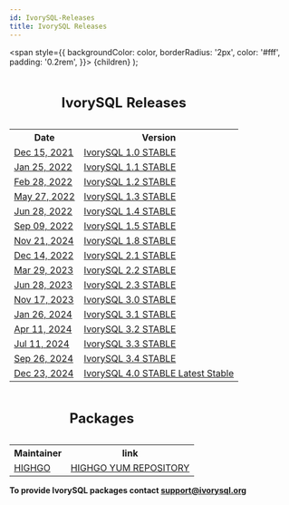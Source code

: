```yaml
---
id: IvorySQL-Releases
title: IvorySQL Releases
---
```


  <span
    style={{
      backgroundColor: color,
      borderRadius: '2px',
      color: '#fff',
      padding: '0.2rem',
    }}>
    {children}
  </span>
);


<table>
<caption><h2>IvorySQL Releases</h2></caption>
  <tr>
    <th>Date</th>
    <th>Version</th>
  </tr>
  <tr>
    <td>
        <a href="https://docs.ivorysql.org/en/ivorysql-doc/v1.0/v1.0/1.html">Dec 15, 2021</a>
    </td>
    <td>
        <a href="https://docs.ivorysql.org/en/ivorysql-doc/v1.0/v1.0/1.html">IvorySQL 1.0 STABLE</a>
    </td>
  </tr>
  <tr>
    <td>
        <a href="https://docs.ivorysql.org/en/ivorysql-doc/v1.1/v1.1/1.html">Jan 25, 2022</a>
    </td>
    <td>
        <a href="https://docs.ivorysql.org/en/ivorysql-doc/v1.1/v1.1/1.html">IvorySQL 1.1 STABLE</a>
    </td>
  </tr>
  <tr>
    <td>
        <a href="https://docs.ivorysql.org/en/ivorysql-doc/v1.2/v1.2/1.html">Feb 28, 2022</a>
    </td>
    <td>
        <a href="https://docs.ivorysql.org/en/ivorysql-doc/v1.2/v1.2/1.html">IvorySQL 1.2 STABLE</a>
    </td>
  </tr>
  <tr>
    <td>  
        <a href="https://docs.ivorysql.org/en/ivorysql-doc/v1.3/v1.3/1.html">May 27, 2022</a>
    </td>
    <td>
        <a href="https://docs.ivorysql.org/en/ivorysql-doc/v1.3/v1.3/1.html">IvorySQL 1.3 STABLE</a>
    </td>
  </tr>
  <tr>
    <td>
        <a href="https://docs.ivorysql.org/en/ivorysql-doc/v1.4/v1.4/1.html">Jun 28, 2022</a>
    </td>
    <td>
        <a href="https://docs.ivorysql.org/en/ivorysql-doc/v1.4/v1.4/1.html">IvorySQL 1.4 STABLE</a>
    </td>
  </tr>
  <tr>
    <td>
        <a href="https://docs.ivorysql.org/en/ivorysql-doc/v1.5/v1.5/1.html">Sep 09, 2022</a>
    </td>
    <td>
        <a href="https://docs.ivorysql.org/en/ivorysql-doc/v1.5/v1.5/1.html">IvorySQL 1.5 STABLE</a>
    </td>
  </tr>
  <tr>
    <td>
        <a href="https://docs.ivorysql.org/en/ivorysql-doc/v1.8/v1.8/1.html">Nov 21, 2024</a>
    </td>
    <td>
        <a href="https://docs.ivorysql.org/en/ivorysql-doc/v1.8/v1.8/1.html">IvorySQL 1.8 STABLE</a>
    </td>
  </tr>
  <tr>
    <td>
        <a href="https://docs.ivorysql.org/en/ivorysql-doc/v2.1/v2.1/1.html">Dec 14, 2022</a>
    </td>
    <td>
        <a href="https://docs.ivorysql.org/en/ivorysql-doc/v2.1/v2.1/1.html">IvorySQL 2.1 STABLE</a>
    </td>
  </tr>
  <tr>
    <td>
        <a href="https://docs.ivorysql.org/en/ivorysql-doc/v2.2/v2.2/1.html">Mar 29, 2023</a>
    </td>
    <td>
        <a href="https://docs.ivorysql.org/en/ivorysql-doc/v2.2/v2.2/1.html">IvorySQL 2.2 STABLE</a>
    </td>
  </tr>
  <tr>
    <td>
        <a href="https://docs.ivorysql.org/en/ivorysql-doc/v2.3/v2.3/1.html">Jun 28, 2023</a>
    </td>
    <td>
        <a href="https://docs.ivorysql.org/en/ivorysql-doc/v2.3/v2.3/1.html">IvorySQL 2.3 STABLE</a>
    </td>
  </tr>
  <tr>
    <td>
        <a href="https://docs.ivorysql.org/en/ivorysql-doc/v3.0/v3.0/1.html">Nov 17, 2023</a>
    </td>
    <td>
        <a href="https://docs.ivorysql.org/en/ivorysql-doc/v3.0/v3.0/1.html">IvorySQL 3.0 STABLE</a>
    </td>
  </tr>
  <tr>
    <td>
        <a href="https://docs.ivorysql.org/en/ivorysql-doc/v3.1/v3.1/1.html">Jan 26, 2024</a>
    </td>
    <td>
        <a href="https://docs.ivorysql.org/en/ivorysql-doc/v3.1/v3.1/1.html">IvorySQL 3.1 STABLE</a>
    </td>
  </tr>
  <tr>
    <td>
        <a href="https://docs.ivorysql.org/en/ivorysql-doc/v3.2/v3.2/1.html">Apr 11, 2024</a>
    </td>
    <td>
        <a href="https://docs.ivorysql.org/en/ivorysql-doc/v3.2/v3.2/1.html">IvorySQL 3.2 STABLE</a>
    </td>
  </tr>
  <tr>
    <td>
        <a href="https://docs.ivorysql.org/en/ivorysql-doc/v3.3/v3.3/1.html">Jul 11, 2024</a>
    </td>
    <td>
        <a href="https://docs.ivorysql.org/en/ivorysql-doc/v3.3/v3.3/1.html">IvorySQL 3.3 STABLE</a>
    </td>
  </tr>
  <tr>
    <td>
        <a href="https://docs.ivorysql.org/en/ivorysql-doc/v3.4/v3.4/1.html">Sep 26, 2024</a>
    </td>
    <td>
        <a href="https://docs.ivorysql.org/en/ivorysql-doc/v3.4/v3.4/1.html">IvorySQL 3.4 STABLE</a>
    </td>
  </tr>
  <tr>
    <td>
        <a href="https://docs.ivorysql.org/en/ivorysql-doc/v4.0/v4.0/1.html">Dec 23, 2024</a>
    </td>
    <td>
        <a href="https://docs.ivorysql.org/en/ivorysql-doc/v4.0/v4.0/1.html">IvorySQL 4.0 STABLE <Highlight color="#1ca3ec">Latest Stable</Highlight></a>
    </td>
  </tr>
</table>



<table>
<caption><h2>Packages</h2></caption>
  <tr>
    <th>Maintainer</th>
    <th>link</th>
  </tr>
  <tr>
    <td>
        <a href="http://www.highgo.ca">HIGHGO</a>
    </td>
    <td>
        <a href="https://yum.highgo.ca/ivorysql.html">HIGHGO YUM REPOSITORY</a>
    </td>
  </tr>
</table>



**<Highlight color="#25c2a0">To provide IvorySQL packages contact support@ivorysql.org</Highlight>**
